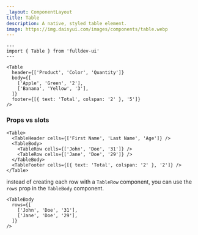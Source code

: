 ```yaml
---
_layout: ComponentLayout
title: Table
description: A native, styled table element.
image: https://img.daisyui.com/images/components/table.webp
---
```


```astro live props={{ title: 'props' }}
---
import { Table } from 'fulldev-ui'
---

<Table
  header={['Product', 'Color', 'Quantity']}
  body={[
    ['Apple', 'Green', '2'],
    ['Banana', 'Yellow', '3'],
  ]}
  footer={[{ text: 'Total', colspan: '2' }, '5']}
/>
```

### Props vs slots

```astro
<Table>
  <TableHeader cells={['First Name', 'Last Name', 'Age']} />
  <TableBody>
    <TableRow cells={['John', 'Doe', '31']} />
    <TableRow cells={['Jane', 'Doe', '29']} />
  </TableBody>
  <TableFooter cells={[{ text: 'Total', colspan: '2' }, '2']} />
</Table>
```

instead of creating each row with a `TableRow` component, you can use the `rows` prop in the `TableBody` component.

```astro
<TableBody
  rows={[
    ['John', 'Doe', '31'],
    ['Jane', 'Doe', '29'],
  ]}
/>
```

